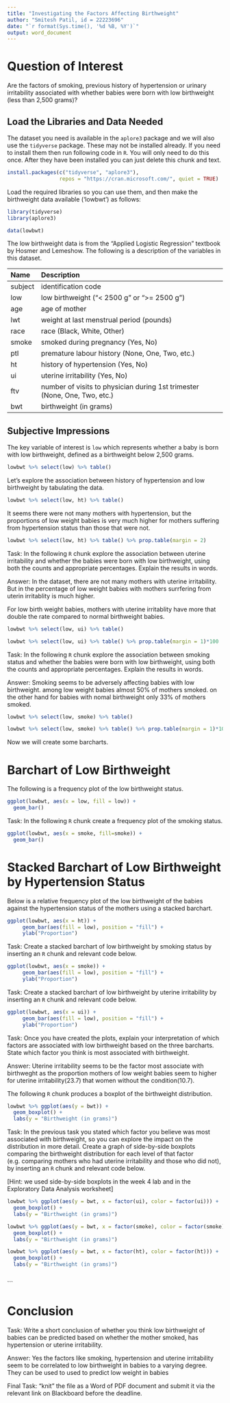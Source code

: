 ```yaml
---
title: "Investigating the Factors Affecting Birthweight"
author: "Smitesh Patil, id = 22223696"
date: "`r format(Sys.time(), '%d %B, %Y')`"
output: word_document
---
```



# Question of Interest 

Are the factors of smoking, previous history of hypertension or urinary irritability associated with whether babies were born with low birthweight (less than 2,500 grams)?

## Load the Libraries and Data Needed

The dataset you need is available in the `aplore3` package and we will also use the `tidyverse` package. These may not be installed already. If you need to install them then run following code in `R`. You will only need to do this once. After they have been installed you can just delete this chunk and text.

```r
install.packages(c("tidyverse", "aplore3"), 
                 repos = "https://cran.microsoft.com/", quiet = TRUE)
```

Load the required libraries so you can use them, and then make the birthweight data available ('lowbwt') as follows:   

```r
library(tidyverse)
library(aplore3)

data(lowbwt)
```

The low birthweight data is from the "Applied Logistic Regression" textbook by Hosmer and Lemeshow. The following is a description of the variables in this dataset.

|Name|	Description|
|:------|:------------------------------------------------------------------------|
|subject| identification code|
|low |low birthweight ("< 2500 g" or ">= 2500 g")|
|age |age of mother|
|lwt|weight at last menstrual period (pounds)|
|race |race (Black, White, Other)|
|smoke |smoked during pregnancy (Yes, No)|
|ptl |premature labour history (None, One, Two, etc.)|
|ht |history of hypertension (Yes, No)|
|ui |uterine irritability  (Yes, No)|
|ftv |number of visits to physician during 1st trimester (None, One, Two, etc.)|
|bwt |birthweight (in grams)|

## Subjective Impressions

The key variable of interest is `low` which represents whether a baby is born with low birthweight, defined as a birthweight below 2,500 grams.

```r
lowbwt %>% select(low) %>% table()
```

Let's explore the association between history of hypertension and low birthweight by tabulating the data.

```r
lowbwt %>% select(low, ht) %>% table()
```

It seems there were not many mothers with hypertension, but the proportions of low weight babies is very much higher for mothers suffering from hypertension status than those that were not.

```r
lowbwt %>% select(low, ht) %>% table() %>% prop.table(margin = 2)
```

Task: In the following `R` chunk explore the association between uterine irritability and whether the babies were born with low birthweight, using both the counts and appropriate percentages. Explain the results in words.

Answer:  In the dataset, there are not many mothers with uterine irritability.
But in the percentage of low weight babies with mothers surrfering from uterin irritablity is much higher.

For low birth weight babies, mothers with uterine irritablity have more that double the rate compared to normal birthweight babies.

```r
lowbwt %>% select(low, ui) %>% table() 

lowbwt %>% select(low, ui) %>% table() %>% prop.table(margin = 1)*100

```

Task: In the following `R` chunk explore the association between smoking status and whether the babies were born with low birthweight, using both the counts and appropriate percentages. Explain the results in words.

Answer: Smoking seems to be adversely affecting babies with low birthweight. among low weight babies almost 50% of mothers smoked. on the other hand for babies with nomal birthweight only 33% of mothers smoked.

```r

lowbwt %>% select(low, smoke) %>% table()

lowbwt %>% select(low, smoke) %>% table() %>% prop.table(margin = 1)*100

```

Now we will create some barcharts.

# Barchart of Low Birthweight

The following is a frequency plot of the low birthweight status.

```r
ggplot(lowbwt, aes(x = low, fill = low)) +
  geom_bar()
```

Task: In the following `R` chunk create a frequency plot of the smoking status.

```r
ggplot(lowbwt, aes(x = smoke, fill=smoke)) +
  geom_bar()

```


# Stacked Barchart of Low Birthweight by Hypertension Status

Below is a relative frequency plot of the low birthweight of the babies against the hypertension status of the mothers using a stacked barchart.

```r
ggplot(lowbwt, aes(x = ht)) +
     geom_bar(aes(fill = low), position = "fill") +
     ylab("Proportion")
```


Task: Create a stacked barchart of low birthweight by smoking status by inserting an `R` chunk and relevant code below.

```r

ggplot(lowbwt, aes(x = smoke)) +
     geom_bar(aes(fill = low), position = "fill") +
     ylab("Proportion")
```

Task: Create a stacked barchart of low birthweight by uterine irritability by inserting an `R` chunk and relevant code below.

```r

ggplot(lowbwt, aes(x = ui)) +
     geom_bar(aes(fill = low), position = "fill") +
     ylab("Proportion")

```



Task: Once you have created the plots, explain your interpretation of which factors are associated with low birthweight based on the three barcharts. State which factor you think is most associated with birthweight.

Answer: Uterine irritability seems to be the factor most associate with birthweght as the proportion mothers of low weight babies seem to higher for uterine irritability(23.7) that women without the condition(10.7).

The following `R` chunk produces a boxplot of the birthweight distribution.

```r
lowbwt %>% ggplot(aes(y = bwt)) +
  geom_boxplot() +
  labs(y = "Birthweight (in grams)")

```


Task: In the previous task you stated which factor you believe was most associated with birthweight, so you can explore the impact on the distribution in more detail. Create a graph of side-by-side boxplots comparing the birthweight distribution for each level of that factor (e.g. comparing mothers who had uterine irritability and those who did not), by inserting an `R` chunk and relevant code below.

[Hint: we used side-by-side boxplots in the week 4 lab and in the Exploratory Data Analysis worksheet]

```r
lowbwt %>% ggplot(aes(y = bwt, x = factor(ui), color = factor(ui))) +
  geom_boxplot() +
  labs(y = "Birthweight (in grams)")

lowbwt %>% ggplot(aes(y = bwt, x = factor(smoke), color = factor(smoke))) +
  geom_boxplot() +
  labs(y = "Birthweight (in grams)")

lowbwt %>% ggplot(aes(y = bwt, x = factor(ht), color = factor(ht))) +
  geom_boxplot() +
  labs(y = "Birthweight (in grams)")



```
```



# Conclusion

Task: Write a short conclusion of whether you think low birthweight of babies can be predicted based on whether the mother smoked, has hypertension or uterine irritability.

Answer: Yes the factors like smoking, hypertension and uterine irritability seem to be correlated to low birthweight in babies to a varying degree. They can be used to used to predict low weight in babies


Final Task: "knit" the file as a Word of PDF document and submit it via the relevant link on Blackboard before the deadline.



